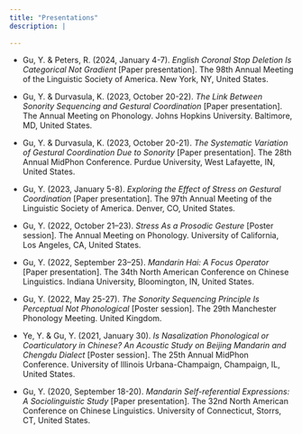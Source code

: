 ```yaml
---
title: "Presentations"
description: |
 
---
```




* Gu, Y. & Peters, R. (2024, January 4-7). _English Coronal Stop Deletion Is Categorical Not Gradient_ [Paper presentation]. The 98th Annual Meeting of the Linguistic Society of America. New York, NY, United States.

* Gu, Y. & Durvasula, K. (2023, October 20-22). _The Link Between Sonority Sequencing and Gestural Coordination_ [Paper presentation]. The Annual Meeting on Phonology. Johns Hopkins University. Baltimore, MD, United States.

* Gu, Y. & Durvasula, K. (2023, October 20-21). _The Systematic Variation of Gestural Coordination Due to Sonority_ [Paper presentation]. The 28th Annual MidPhon Conference. Purdue University, West Lafayette, IN, United States.



* Gu, Y. (2023, January 5-8). _Exploring the Effect of Stress on Gestural Coordination_ [Paper presentation]. The 97th Annual Meeting of the Linguistic Society of America. Denver, CO, United States.

* Gu, Y. (2022, October 21–23). _Stress As a Prosodic Gesture_ [Poster session]. The Annual Meeting on Phonology. University of California, Los Angeles, CA, United States.


* Gu, Y. (2022, September 23–25). _Mandarin Hai: A Focus Operator_ [Paper presentation]. The 34th North American Conference on Chinese Linguistics. Indiana University, Bloomington, IN, United States.


* Gu, Y. (2022, May 25-27). _The Sonority Sequencing Principle Is Perceptual Not Phonological_ [Poster session]. The 29th Manchester Phonology Meeting. United Kingdom. 



* Ye, Y. & Gu, Y. (2021, January 30). _Is Nasalization Phonological or Coarticulatory in Chinese? An Acoustic Study on Beijing Mandarin and Chengdu Dialect_ [Poster session]. The 25th Annual MidPhon Conference. University of Illinois Urbana-Champaign, Champaign, IL, United States.

 * Gu, Y. (2020, September 18-20). _Mandarin Self-referential Expressions: A Sociolinguistic Study_ [Paper presentation]. The 32nd North American Conference on Chinese Linguistics. University of Connecticut, Storrs, CT, United States.   

